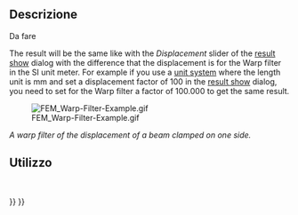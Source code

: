 <languages/>

{{Docnav/it
|[[FEM_PostPipelineFromResult/it|Post Pipeline from result]]
|[[FEM_PostFilterClipScalar/it|Scalar clip filter]]
|[[FEM_Workbench/it|FEM]]
|IconL=FEM_PostPipelineFromResult.svg
|IconR=FEM_PostFilterClipScalar.svg
|IconC=Workbench_FEM.svg
}}

<div class="mw-translate-fuzzy">
{{GuiCommand/it
|Name=FEM PostFilterWarp
|Name/it=FEM PostFilterWarp
|MenuLocation= Risultati → Wrap vector filter
|Workbenches=[[FEM_Workbench/it|FEM]]
|Shortcut=
|SeeAlso=[[FEM_tutorial/it|Tutorial FEM]]
}}
</div>

<span id="Description"></span>
==Descrizione==

<div class="mw-translate-fuzzy">
Da fare
</div>

The result will be the same like with the ''Displacement'' slider of the [[FEM_ResultShow|result show]] dialog with the difference that the displacement is for the Warp filter in the SI unit meter. For example if you use a [[Preferences_Editor#Units|unit system]] where the length unit is mm and set a displacement factor of 100 in the [[FEM_ResultShow|result show]] dialog, you need to set for the Warp filter a factor of 100.000 to get the same result.

[[File:FEM_Warp-Filter-Example.gif]]

''A warp filter of the displacement of a beam clamped on one side.''

<span id="Usage"></span>
==Utilizzo==

<div class="mw-translate-fuzzy">
<br />
</div>


{{Docnav/it
|[[FEM_PostPipelineFromResult/it|Post Pipeline from result]]
|[[FEM_PostFilterClipScalar/it|Scalar clip filter]]
|[[FEM_Workbench/it|FEM]]
|IconL=FEM_PostPipelineFromResult.svg
|IconR=FEM_PostFilterClipScalar.svg
|IconC=Workbench_FEM.svg
}}

{{FEM Tools navi{{#translation:}}}}
{{Userdocnavi{{#translation:}}}}
{{clear}}